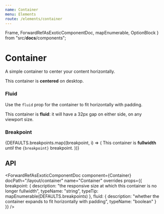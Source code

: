 ```yaml
---
name: Container
menu: Elements
route: /elements/container
---
```



  Frame,
  ForwardRefAsExoticComponentDoc,
  mapEnumerable,
  OptionBlock
} from "src/__docs__/components";

# Container

A simple container to center your content horizontally.

<Playground>
  <Frame updateHeightDelay={0}>
    <Container>
      <Notification>
        This container is <strong>centered</strong> on desktop.
      </Notification>
    </Container>
  </Frame>
</Playground>

### Fluid

Use the `fluid` prop for the container to fit horizontally with padding.

<Playground>
  <Container fluid>
    <Notification>
      This container is <strong>fluid</strong>: it will have a 32px gap on
      either side, on any viewport size.
    </Notification>
  </Container>
</Playground>

### Breakpoint

<Playground>
  <Frame>
    {DEFAULTS.breakpoints.map((breakpoint, i) => (
      <OptionBlock props={{ breakpoint }} index={i} key={i}>
        <Container breakpoint={breakpoint}>
          <Notification>
            This container is <strong>fullwidth</strong> <em>until</em> the
            <code>{breakpoint}</code> breakpoint.
          </Notification>
        </Container>
      </OptionBlock>
    ))}
  </Frame>
</Playground>

## API

<ForwardRefAsExoticComponentDoc
  component={Container}
  docPath="/layout/container"
  name="Container"
  overrides
  props={{
    breakpoint: {
      description:
        "the responsive size at which this container is no longer fullwidth",
      typeName: "string",
      typeTip: mapEnumerable(DEFAULTS.breakpoints)
    },
    fluid: {
      description:
        "whether the container expands to fit horizontally with padding",
      typeName: "boolean"
    }
  }}
/>
